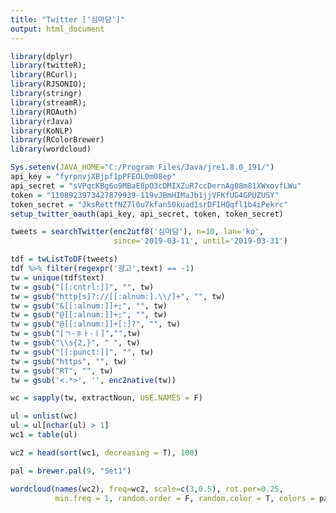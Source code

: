 ```yaml
---
title: "Twitter ['심마담']"
output: html_document
---
```

```r
library(dplyr)
library(twitteR); 
library(RCurl); 
library(RJSONIO); 
library(stringr)
library(streamR); 
library(ROAuth)
library(rJava)
library(KoNLP)
library(RColorBrewer)
library(wordcloud)

Sys.setenv(JAVA_HOME="C:/Program Files/Java/jre1.8.0_191/")
api_key = "fyrpnvjXBjpf1pPFEOL0m08ep"
api_secret = "sVPqcKBg6o9MBaE8pO3cDMIXZuR7ccDernAg08m81XWxovfLWu"
token = "1108923973427879939-119vJBmHIMaJb1jjVFKfUG4GPUZUSY"
token_secret = "JksRettfNZ7l0u7kfan50kuad1srDFIHQqfl1b4iPekrc"
setup_twitter_oauth(api_key, api_secret, token, token_secret)

```



```r
tweets = searchTwitter(enc2utf8('심마담'), n=10, lan='ko', 
                       since='2019-03-11', until='2019-03-31')

tdf = twListToDF(tweets)
tdf %>% filter(regexpr('광고',text) == -1)
tw = unique(tdf$text) 
tw = gsub("[[:cntrl:]]", "", tw)  
tw = gsub("http[s]?://[[:alnum:].\\/]+", "", tw)  
tw = gsub("&[[:alnum:]]+;", "", tw)    
tw = gsub("@[[:alnum:]]+;", "", tw) 
tw = gsub("@[[:alnum:]]+[:]?", "", tw)
tw = gsub("[ㄱ-ㅎㅏ-ㅣ]","",tw) 
tw = gsub("\\s{2,}", " ", tw)
tw = gsub("[[:punct:]]", "", tw)  
tw = gsub("https", "", tw)
tw = gsub("RT", "", tw)
tw = gsub('<.*>', '', enc2native(tw))

wc = sapply(tw, extractNoun, USE.NAMES = F)

ul = unlist(wc)
ul = ul[nchar(ul) > 1]
wc1 = table(ul)

wc2 = head(sort(wc1, decreasing = T), 100)

pal = brewer.pal(9, "Set1")

wordcloud(names(wc2), freq=wc2, scale=c(3,0.5), rot.per=0.25, 
          min.freq = 1, random.order = F, random.color = T, colors = pal)

```

